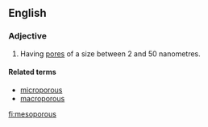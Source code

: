 ==English==

===Adjective===
{{wikipedia|mesoporous material}}
{{en-adj}}

# {{context|of a material}} Having [[pore]]s of a size between 2 and 50 nanometres.

====Related terms====
* [[microporous]]
* [[macroporous]]

[[fi:mesoporous]]